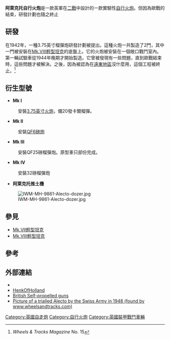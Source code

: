 <!-- SCROLL DOWN TO EDIT THE ARTICLE -->
{{Infobox Weapon
|         name=阿萊克托自行火炮
|        image=Image:Tanks_and_Afvs_of_the_British_Army_1939-45_STT7163.jpg
|   image_size=300px
|      caption=
|origin= {{UK}}
|type=[[自行火炮|自行火炮]]

|is_vehicle=yes
|is_UK=yes
|manufacturer=[[維克斯|維克斯]]
|number=
|         crew=3或4人
|       length= {{convert|14|ft|m|abbr=on}} 
|        width= {{convert|8|ft|10.5|in|abbr=on}}
|       height= {{convert|6|ft|11|in|abbr=on}}
|       weight= {{convert|19040|lb|t|abbr=on}} 
|       armour= 6 - 38 mm
|      primary_armament=[[榴彈炮|榴彈炮]]或[[反坦克炮|反坦克炮]]

|    secondary_armament=[[維克斯機槍|維克斯機槍]]

|       engine=[[亨利-梅朵|亨利-梅朵]]12缸[[汽油機|汽油機]]
| engine_power= {{convert|148|hp|kW|abbr=on}}
|   suspension=
|   speed= {{convert|30|mph|km/h|abbr=on}}
|     pw_ratio= 
|        vehicle_range= {{convert|125|mi|km|abbr=on}}
}}
'''阿萊克托自行火炮'''是一款英軍在[[二戰|二戰]]中設計的一款實驗性[[自行火炮|自行火炮]]。但因為歐戰的結束，研發計劃也隨之終止

==研發==
在1942年，一種3.75英寸榴彈炮研發計劃被提出。這種火炮一共製造了2門，其中一門被安裝在[[Mk.VIII輕型坦克|Mk.VIII輕型坦克]]的底盤上。它的火炮被安裝在一個敞口戰鬥室內。第一輛試驗車從1944年晚期才開始製造。它曾被發現有一些問題，直到歐戰結束時，這些問題才被解決。之後，因為被認為在[[遠東地區|遠東地區]]沒什麼用，這個工程被終止。<ref> ''Wheels & Tracks Magazine'' No. 15</ref>


==衍生型號==
*'''Mk I'''
:安裝[[3.75英寸火炮|3.75英寸火炮]]，備20發卡爾榴彈。
*'''Mk II'''
:安裝[[QF6磅炮|QF6磅炮]]

*'''Mk III'''
:安裝QF25磅榴彈炮。原型車只部份完成。
*'''Mk IV'''
:安裝32磅榴彈炮
*'''阿萊克托推土機'''
[[Image:IWM-MH-9861-Alecto-dozer.jpg|right]]

==參見==
* [[Mk.VII輕型坦克|Mk.VII輕型坦克]]
* [[Mk.VIII輕型坦克|Mk.VIII輕型坦克]]

==參考==
{{reflist}}

==外部連結==
{{Commons|Alecto self-propelled gun}}
*{{戰車主題}}
* [http://henk.fox3000.com/Alecto.htm HenkOfHolland]
*[https://web.archive.org/web/20130106082521/http://mailer.fsu.edu/~akirk/tanks/GreatBritain/BritishSelfPropelledGuns.html British Self-propelled guns]
*[http://wheelsandtracks.blogspot.ch/2012/07/vickers-alecto.html Picture of a trialled Alecto by the Swiss Army in 1948 (found by www.wheelsandtracks.com)]
{{WWIIBritishAFVs}}

[[Category:英國自走炮|Category:英國自走炮]]
[[Category:自行火炮|Category:自行火炮]]
[[Category:英國裝甲戰鬥車輛|Category:英國裝甲戰鬥車輛]]